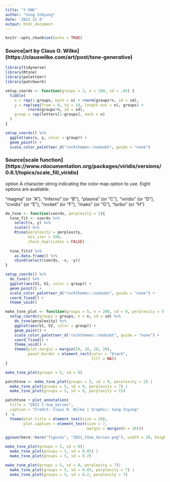 ```yaml
---
title: "t-SNE"
author: "Sung Inkyung"
date: '2021 11 8'
output: html_document
---
```


```r
knitr::opts_chunk$set(echo = TRUE)
```
### Source[art by Claus O. Wilke] (https://clauswilke.com/art/post/tsne-generative)
```r
library(tidyverse)
library(Rtsne)
library(paletteer)
library(patchwork)
```


```r
setup_coords <- function(groups = 3, n = 100, sd = .05) {
  tibble(
    x = rep(1:groups, each = n) + rnorm(groups*n, sd = sd),
    y = rep(seq(from = 0, to = 10, length.out = n), groups) + 
          rnorm(groups*n, sd = sd),
    group = rep(letters[1:groups], each = n)
  )
}

setup_coords() %>%
  ggplot(aes(x, y, color = group)) + 
  geom_point() +
  scale_color_paletteer_d("rockthemes::nodoubt", guide = "none")
```
### Source[scale function] (https://www.rdocumentation.org/packages/viridis/versions/0.6.1/topics/scale_fill_viridis) 

option
A character string indicating the color map option to use. Eight options are available:

"magma" (or "A"), "inferno" (or "B"), "plasma" (or "C"), "viridis" (or "D"), "cividis" (or "E"), "rocket" (or "F"), "mako" (or "G"), "turbo" (or "H")

```r
do_tsne <- function(coords, perplexity = 5){
  tsne_fit <- coords %>% 
    select(x, y) %>% 
    scale() %>% 
    Rtsne(perplexity = perplexity, 
          mix_iter = 500,
          check_duplicates = FALSE)
  
  tsne_fit$Y %>% 
    as.data.frame() %>% 
    cbind(select(coords, -x, -y))
}

setup_coords() %>%
  do_tsne() %>%
  ggplot(aes(V1, V2, color = group)) + 
  geom_point() +
  scale_color_paletteer_d("rockthemes::nodoubt", guide = "none") +
  coord_fixed() + 
  theme_void()

```


```r
make_tsne_plot <- function(groups = 5, n = 200, sd = 0, perplexity = 5) {
  setup_coords(groups = groups, n = n, sd = sd) %>% 
    do_tsne(perplexity) %>% 
    ggplot(aes(V1, V2, color = group)) +
    geom_point() +
    scale_color_paletteer_d("rockthemes::nodoubt", guide = "none") +
    coord_fixed() +
    theme_void() +
    theme(plot.margin = margin(20, 20, 20, 20),
          panel.border = element_rect(color = "black",
                                      fill = NA))
}

make_tsne_plot(groups = 5, sd = 0)
```
```r
patchtsne <- make_tsne_plot(groups = 5, sd = 0, perplexity = 2) |
  make_tsne_plot(groups = 5, sd = 0, perplexity = 7) |
  make_tsne_plot(groups = 5, sd = 0, perplexity = 15)

patchtsne + plot_annotation(
  title = "2021 t-Sne_Series",
  caption = "Credit: Claus O. Wilke | Graphic: Sung Inyung"
)  &
  theme(plot.title = element_text(size = 20),
        plot.caption = element_text(size = 7,
                                    margin = margin(b = 20)))

ggsave(here::here("figures", "2021_tSne_Series.png"), width = 20, height = 12, units = "cm")

```


```r
make_tsne_plot(groups = 5, sd = 0)|
  make_tsne_plot(groups = 5, sd = 0.05) |
  make_tsne_plot(groups = 5, sd = 0.2)
```

```r
make_tsne_plot(groups = 5, sd = 0, perplexity = 7)|
  make_tsne_plot(groups = 5, sd = 0.05, perplexity = 7) |
  make_tsne_plot(groups = 5, sd = 0.2, perplexity = 7)
```
